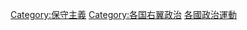 {{Categories by country|nocat}}

[[Category:保守主義|Category:保守主義]]
[[Category:各国右翼政治|Category:各国右翼政治]]
[[Category:各國政治運動|]]